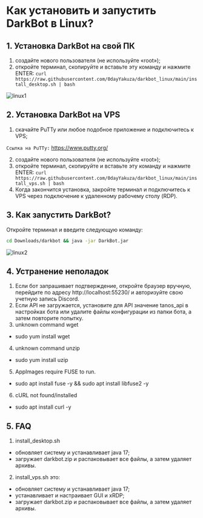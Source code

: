 # Как установить и запустить DarkBot в Linux?

## 1. Установка DarkBot на свой ПК
1. создайте нового пользователя (не используйте «root»);
2. откройте терминал, скопируйте и вставьте эту команду и нажмите ENTER:
`curl https://raw.githubusercontent.com/0dayYakuza/darkbot_linux/main/install_desktop.sh | bash`

![linux1](public/linux1.png)

## 2. Установка DarkBot на VPS
1. скачайте PuTTy или любое подобное приложение и подключитесь к VPS;

`Ссылка на PuTTy:` https://www.putty.org/

2. создайте нового пользователя (не используйте «root»);
3. откройте терминал, скопируйте и вставьте эту команду и нажмите ENTER:
`curl https://raw.githubusercontent.com/0dayYakuza/darkbot_linux/main/install_vps.sh | bash`
4. Когда закончится установка, закройте терминал и подключитесь к VPS через подключение к удаленному рабочему столу (RDP).

## 3. Как запустить DarkBot?

Откройте терминал и введите следующую команду:
```bash
cd Downloads/darkbot && java -jar DarkBot.jar
```

![linux2](public/linux2.png)

## 4. Устранение неполадок
1. Если бот запрашивает подтверждение, откройте браузер вручную, перейдите по адресу http://localhost:55230/ и авторизуйте свою учетную запись Discord.
2. Если API не загружается, установите для API значение tanos_api в настройках бота или удалите файлы конфигурации из папки бота, а затем повторите попытку.
3. unknown command wget
- sudo yum install wget
4. unknown command unzip
- sudo yum install uzip
5. AppImages require FUSE to run.
- sudo apt install fuse -y && sudo apt install libfuse2 -y
6. cURL not found/installed
- sudo apt install curl -y

## 5. FAQ
1. install_desktop.sh
- обновляет систему и устанавливает java 17;
- загружает darkbot.zip и распаковывает все файлы, а затем удаляет архивы.

2. install_vps.sh это:
- обновляет систему и устанавливает java 17;
- устанавливает и настраивает GUI и xRDP;
- загружает darkbot.zip и распаковывает все файлы, а затем удаляет архивы.